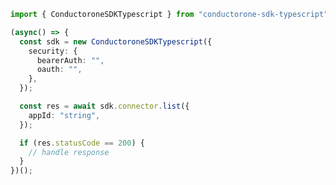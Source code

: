 ```typescript C1ApiAppV1ConnectorServiceList.ts
import { ConductoroneSDKTypescript } from "conductorone-sdk-typescript";

(async() => {
  const sdk = new ConductoroneSDKTypescript({
    security: {
      bearerAuth: "",
      oauth: "",
    },
  });

  const res = await sdk.connector.list({
    appId: "string",
  });

  if (res.statusCode == 200) {
    // handle response
  }
})();
```
